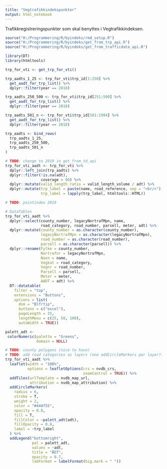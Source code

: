 ```yaml
---
title: "Vegtrafikkindekspunkter"
output: html_notebook
---
```


Trafikkregistreringspunkter som skal benyttes i Vegtrafikkindeksen.

```r
source("H:/Programmering/R/byindeks/rmd_setup.R")
source("H:/Programmering/R/byindeks/get_from_trp_api.R")
source("H:/Programmering/R/byindeks/get_from_trafficdata_api.R")

library(DT)
library(htmltools)
```

```r
trp_for_vti <- get_trp_for_vti()

trp_aadts_1_25 <- trp_for_vti$trp_id[1:250] %>% 
  get_aadt_for_trp_list() %>% 
  dplyr::filter(year == 2018)

trp_aadts_250_500 <- trp_for_vti$trp_id[251:500] %>% 
  get_aadt_for_trp_list() %>% 
  dplyr::filter(year == 2018)

trp_aadts_501_n <- trp_for_vti$trp_id[501:1994] %>% 
  get_aadt_for_trp_list() %>% 
  dplyr::filter(year == 2018)

trp_aadts <- bind_rows(
  trp_aadts_1_25,
  trp_aadts_250_500,
  trp_aadts_501_n
)

# TODO: change to 2019 in get_from_td_api
trp_for_vti_aadt <- trp_for_vti %>% 
  dplyr::left_join(trp_aadts) %>% 
  dplyr::filter(!is.na(adt),
                coverage > 90) %>% 
  dplyr::mutate(valid_length_ratio = valid_length_volume / adt) %>%
  dplyr::mutate(trp_label = paste(name, road_reference, sep = "<br/>"),
                trp_label = lapply(trp_label, htmltools::HTML))

# TODO: pointindex 2019
```

```r
# DataTables
trp_for_vti_aadt %>% 
  dplyr::select(county_number, legacyNortrafMpn, name,
                road_category, road_number, parsell, meter, adt) %>%
  dplyr::mutate(county_number = as.character(county_number),
                legacyNortrafMpn = as.character(legacyNortrafMpn),
                road_number = as.character(road_number),
                parsell = as.character(parsell)) %>% 
  dplyr::rename(Fylke = county_number,
                Nortrafnr = legacyNortrafMpn,
                Navn = name,
                Vegkat = road_category,
                Vegnr = road_number,
                Parsell = parsell,
                Meter = meter,
                AADT = adt) %>% 
  DT::datatable(
    filter = "top",
    extensions = "Buttons",
    options = list(
      dom = "Blfrtip",
      buttons = c("excel"),
      pageLength = 25,
      lengthMenu = c(25, 50, 100),
      autoWidth = TRUE))
```

```r
palett_adt <-
 colorNumeric(palette = "Greens",
              domain = NULL)

# TODO: county polygons (nice to have)
# TODO: add road categories as layers (one addCircleMarkers per layer?)
trp_for_vti_aadt %>% 
  leaflet(width = "100%",
          options = leafletOptions(crs = nvdb_crs,
                                   zoomControl = TRUE)) %>%
  addTiles(urlTemplate = nvdb_map_url,
           attribution = nvdb_map_attribution) %>%
  addCircleMarkers(
    radius = 6,
    stroke = T,
    weight = 2,
    color = "#444f55",
    opacity = 0.8,
    fill = T,
    fillColor = ~palett_adt(adt),
    fillOpacity = 0.8,
    label = ~trp_label
  ) %>%
  addLegend("bottomright",
            pal = palett_adt,
            values = ~adt,
            title = "ÅDT",
            opacity = 0.7,
            labFormat = labelFormat(big.mark = " "))
```


